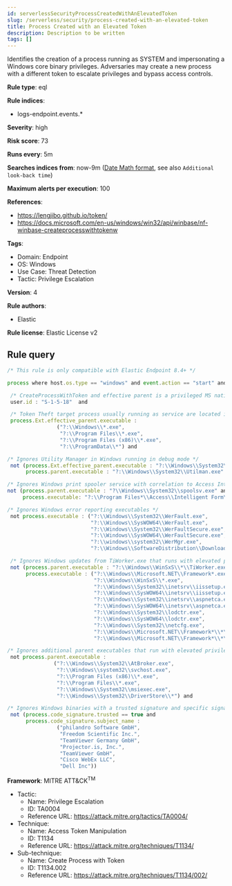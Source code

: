 ```yaml
---
id: serverlessSecurityProcessCreatedWithAnElevatedToken
slug: /serverless/security/process-created-with-an-elevated-token
title: Process Created with an Elevated Token
description: Description to be written
tags: []
---
```


<div id="process-created-with-an-elevated-token"></div>

Identifies the creation of a process running as SYSTEM and impersonating a Windows core binary privileges. Adversaries may create a new process with a different token to escalate privileges and bypass access controls.

**Rule type**: eql

**Rule indices**: 

* logs-endpoint.events.*

**Severity**: high

**Risk score**: 73

**Runs every**: 5m

**Searches indices from**: now-9m ([Date Math format](((ref))/common-options.html#date-math), see also <DocLink id="serverlessSecurityRulesUiCreate" section="set-the-rules-schedule">`Additional look-back time`</DocLink>)

**Maximum alerts per execution**: 100

**References**: 

* https://lengjibo.github.io/token/
* https://docs.microsoft.com/en-us/windows/win32/api/winbase/nf-winbase-createprocesswithtokenw

**Tags**: 

* Domain: Endpoint
* OS: Windows
* Use Case: Threat Detection
* Tactic: Privilege Escalation

**Version**: 4

**Rule authors**: 

* Elastic

**Rule license**: Elastic License v2

## Rule query

```js
/* This rule is only compatible with Elastic Endpoint 8.4+ */

process where host.os.type == "windows" and event.action == "start" and

 /* CreateProcessWithToken and effective parent is a privileged MS native binary used as a target for token theft */
 user.id : "S-1-5-18"  and

 /* Token Theft target process usually running as service are located in one of the following paths */
 process.Ext.effective_parent.executable :
                ("?:\\Windows\\*.exe",
                 "?:\\Program Files\\*.exe",
                 "?:\\Program Files (x86)\\*.exe",
                 "?:\\ProgramData\\*") and

/* Ignores Utility Manager in Windows running in debug mode */
 not (process.Ext.effective_parent.executable : "?:\\Windows\\System32\\Utilman.exe" and
      process.parent.executable : "?:\\Windows\\System32\\Utilman.exe" and process.parent.args : "/debug") and

/* Ignores Windows print spooler service with correlation to Access Intelligent Form */
not (process.parent.executable : "?\\Windows\\System32\\spoolsv.exe" and
     process.executable: "?:\\Program Files*\\Access\\Intelligent Form\\*\\LaunchCreate.exe") and 

/* Ignores Windows error reporting executables */
 not process.executable : ("?:\\Windows\\System32\\WerFault.exe",
                           "?:\\Windows\\SysWOW64\\WerFault.exe",
                           "?:\\Windows\\System32\\WerFaultSecure.exe",
                           "?:\\Windows\\SysWOW64\\WerFaultSecure.exe",
                           "?:\\windows\\system32\\WerMgr.exe",
                           "?:\\Windows\\SoftwareDistribution\\Download\\Install\\securityhealthsetup.exe")  and

 /* Ignores Windows updates from TiWorker.exe that runs with elevated privileges */
 not (process.parent.executable : "?:\\Windows\\WinSxS\\*\\TiWorker.exe" and
      process.executable : ("?:\\Windows\\Microsoft.NET\\Framework*.exe",
                            "?:\\Windows\\WinSxS\\*.exe",
                            "?:\\Windows\\System32\\inetsrv\\iissetup.exe",
                            "?:\\Windows\\SysWOW64\\inetsrv\\iissetup.exe",
                            "?:\\Windows\\System32\\inetsrv\\aspnetca.exe",
                            "?:\\Windows\\SysWOW64\\inetsrv\\aspnetca.exe",
                            "?:\\Windows\\System32\\lodctr.exe",
                            "?:\\Windows\\SysWOW64\\lodctr.exe",
                            "?:\\Windows\\System32\\netcfg.exe",
                            "?:\\Windows\\Microsoft.NET\\Framework*\\*\\ngen.exe",
                            "?:\\Windows\\Microsoft.NET\\Framework*\\*\\aspnet_regiis.exe")) and

/* Ignores additional parent executables that run with elevated privileges */
 not process.parent.executable : 
               ("?:\\Windows\\System32\\AtBroker.exe", 
                "?:\\Windows\\system32\\svchost.exe", 
                "?:\\Program Files (x86)\\*.exe", 
                "?:\\Program Files\\*.exe", 
                "?:\\Windows\\System32\\msiexec.exe",
                "?:\\Windows\\System32\\DriverStore\\*") and

/* Ignores Windows binaries with a trusted signature and specific signature name */
 not (process.code_signature.trusted == true and
      process.code_signature.subject_name : 
                ("philandro Software GmbH", 
                 "Freedom Scientific Inc.", 
                 "TeamViewer Germany GmbH", 
                 "Projector.is, Inc.", 
                 "TeamViewer GmbH", 
                 "Cisco WebEx LLC", 
                 "Dell Inc"))

```

**Framework**: MITRE ATT&CK<sup>TM</sup>

* Tactic:
    * Name: Privilege Escalation
    * ID: TA0004
    * Reference URL: https://attack.mitre.org/tactics/TA0004/
* Technique:
    * Name: Access Token Manipulation
    * ID: T1134
    * Reference URL: https://attack.mitre.org/techniques/T1134/
* Sub-technique:
    * Name: Create Process with Token
    * ID: T1134.002
    * Reference URL: https://attack.mitre.org/techniques/T1134/002/

